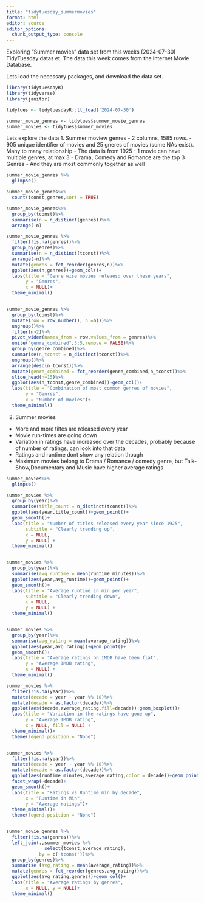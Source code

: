 ```yaml
---
title: "tidytuesday_summermovies"
format: html
editor: source
editor_options: 
  chunk_output_type: console
---
```


Exploring "Summer movies" data set from this weeks (2024-07-30) TidyTuesday datas et. The data this week comes from the Internet Movie Database.

Lets load the necessary packages, and download the data set.

```r

library(tidytuesdayR)
library(tidyverse)
library(janitor)

tidytues <- tidytuesdayR::tt_load('2024-07-30')

summer_movie_genres <- tidytues$summer_movie_genres
summer_movies <- tidytues$summer_movies

```

Lets explore the data 1. Summer moview genres - 2 columns, 1585 rows. - 905 unique identifier of movies and 25 gneres of movies (some NAs exist). Many to many relationship - The data is from 1925 - 1 movie can have multiple genres, at max 3 - Drama, Comedy and Romance are the top 3 Genres - And they are most commonly together as well

```r
summer_movie_genres %>% 
  glimpse()

summer_movie_genres%>%
  count(tconst,genres,sort = TRUE)

summer_movie_genres%>%
  group_by(tconst)%>%
  summarise(n = n_distinct(genres))%>%
  arrange(-n)

summer_movie_genres %>% 
  filter(!is.na(genres))%>%
  group_by(genres)%>%
  summarise(n = n_distinct(tconst))%>%
  arrange(-n)%>%
  mutate(genres = fct_reorder(genres,n))%>%
  ggplot(aes(n,genres))+geom_col()+
  labs(title = "Genre wise movies releaesd over these years",
       y = "Genres",
       x = NULL)+
  theme_minimal()


summer_movie_genres %>% 
  group_by(tconst)%>%
  mutate(row = row_number(), n =n())%>%
  ungroup()%>%
  filter(n>2)%>%
  pivot_wider(names_from = row,values_from = genres)%>%
  unite("genre_combined",3:5,remove = FALSE)%>%
  group_by(genre_combined)%>%
  summarise(n_tconst = n_distinct(tconst))%>%
  ungroup()%>%
  arrange(desc(n_tconst))%>%
  mutate(genre_combined = fct_reorder(genre_combined,n_tconst))%>%
  slice_head(n=15)%>%
  ggplot(aes(n_tconst,genre_combined))+geom_col()+
  labs(title = "Combination of most common genres of movies",
       y = "Genres",
       x = "Number of movies")+
  theme_minimal()


```

2.  Summer movies

-   More and more tiltes are released every year
-   Movie run-times are going down
-   Variation in ratings have increased over the decades, probably because of number of ratings, can look into that data
-   Ratings and runtime dont show any relation though
-   Maximum movies belong to Drama / Romance / comedy genre, but Talk-Show,Documentary and Music have higher average ratings

```r
summer_movies%>%
  glimpse()

summer_movies %>% 
  group_by(year)%>%
  summarise(title_count = n_distinct(tconst))%>%
  ggplot(aes(year,title_count))+geom_point()+
  geom_smooth()+
  labs(title = "Number of titles released every year since 1925",
       subtitle = "Clearly trending up",
       x = NULL, 
       y = NULL) +
  theme_minimal()


summer_movies %>% 
  group_by(year)%>%
  summarise(avg_runtime = mean(runtime_minutes))%>% 
  ggplot(aes(year,avg_runtime))+geom_point()+
  geom_smooth()+
  labs(title = "Average runtime in min per year",
       subtitle = "Clearly trending down",
       x = NULL, 
       y = NULL) +
  theme_minimal()


summer_movies %>% 
  group_by(year)%>%
  summarise(avg_rating = mean(average_rating))%>% 
  ggplot(aes(year,avg_rating))+geom_point()+
  geom_smooth()+
  labs(title = "Average ratings on IMDB have been flat",
       y = "Average IMDB rating", 
       x = NULL) +
  theme_minimal()

summer_movies %>% 
  filter(!is.na(year))%>%
  mutate(decade = year - year %% 10)%>%
  mutate(decade = as.factor(decade))%>%
  ggplot(aes(decade,average_rating,fill=decade))+geom_boxplot()+
  labs(title = "Variation in the ratings have gone up",
       y = "Average IMDB rating", 
       x = NULL, fill = NULL) +
  theme_minimal()+
  theme(legend.position = "None")


summer_movies %>% 
  filter(!is.na(year))%>%
  mutate(decade = year - year %% 10)%>%
  mutate(decade = as.factor(decade))%>%
  ggplot(aes(runtime_minutes,average_rating,color = decade))+geom_point()+
  facet_wrap(~decade)+
  geom_smooth()+
  labs(title = "Ratings vs Runtime min by decade",
       x = "Runtime in Min",
       y = "Average ratings")+
  theme_minimal()+
  theme(legend.position = "None")


summer_movie_genres %>%
  filter(!is.na(genres))%>%
  left_join(.,summer_movies %>% 
              select(tconst,average_rating),
            by = c('tconst'))%>%
  group_by(genres)%>%
  summarise (avg_rating = mean(average_rating))%>%
  mutate(genres = fct_reorder(genres,avg_rating))%>%
  ggplot(aes(avg_rating,genres))+geom_col()+
  labs(title = "Average ratings by genres",
       x = NULL, y = NULL)+
  theme_minimal()
  

```
